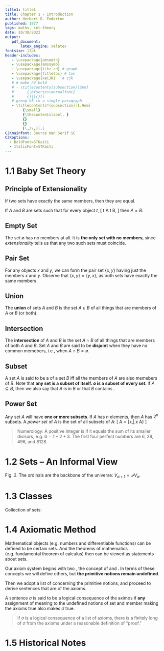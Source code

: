 ```yaml
---
title1: title1
title: Chapter 1 - Introduction
author: Herbert B. Enderton
published: 1977
tags: maths, set-theory
date: 10/30/2023
output:
   pdf_document:
       latex_engine: xelatex
fontsize: 12pt
header-includes:
   - \usepackage{amsmath}
   - \usepackage{amssymb}
   - \usepackage{tikz-cd} # graph
   - \usepackage{titletoc} # toc
   - \usepackage{xeCJK}   # cjk
   # # make h2 bold
   # - \titlecontents{subsection}[2em]
   #      {\bfseries\normalfont}
   #      {}{}{}[]
   # group h3 to a single paragraph
   - \titlecontents*{subsection}[1.9em]
        {\small}
        {\thecontentslabel. }
        {}
        {}
        [\,/\,][.]
CJKmainfont: Source Han Serif SC
CJKoptions:
  - BoldFont=STKaiti
  - ItalicFont=STKaiti
---
```


\tableofcontents

# 1.1 Baby Set Theory

## Principle of Extensionality

If two sets have exactly the same members, then they are equal.

If $A$ and $B$ are sets such that for every object $t$, \[
    t \in A \quad\text{iff}\quad t \in B,
\] then $A=B$.

## Empty Set

The set $\emptyset$ has no members at all. It is **the only set with no members**, since *extensionality* tells us that any two such sets must coincide.

## Pair Set

For any objects $x$ and $y$, we can form the pair set $\{x,y\}$ having just the members $x$ and $y$. Observe that $\{x,y\}=\{y,x\}$, as both sets have exactly the same members.

## Union

The **union** of sets $A$ and $B$ is the set $A\cup B$ of all things that are members of $A$ or $B$ (or both).

## Intersection

The **intersection** of $A$ and $B$ is the set $A\cap B$ of all things that are members of both $A$ and $B$. Set $A$ and $B$ are said to be **disjoint** when they have no common memebers, i.e., when $A \cap B=∅$.

## Subset

A set $A$ is said to be a \textit{subset} of a set $B$ iff all the members of $A$ are also memebers of $B$. Note that **any set is a subset of itself. $\emptyset$ is a subset of every set**. If $A \subseteq B$, then we also say that $A$ is \textit{included} in $B$ or that $B$ contains \textit{A}.

## Power Set

Any set $A$ will have **one or more subsets**. If $A$ has $n$ elements, then $A$ has $2^{n}$ subsets. A *power set* of $A$ is the set of all subsets of $A$:
\[
    \mathcal{P} A = \{x\,|\,x \subseteq A\}
\]

> Numerology: A positive integer is \textit{perfect} if it equals the sum of its smaller divisors, e.g. $6=1+2+3$. The first four perfect numbers are 6, 28, 496, and 8128.

# 1.2 Sets – An Informal View

Fig. 3. The ordinals are the backbone of the universe: $V_{α+1} = 𝒫 V_{α}$.

# 1.3 Classes

Collection of sets:
\begin{itemize}
	\item \textit{The Zermelo-Fraenkel} alternative: The collection of all sets need have no ontological status at all, and we need never speak of it.
	\item \textit{The von Neumann-Bernays} alternative: The collection of all sets can be called a \textit{class}. Similarly any other collection of sets can be called a class. Informally, a class $A$ is a set if it it included in some level $V_{α}$ of our hierarchy. Otherwise it is not a set, and can never be a member of a set.
\end{itemize}

# 1.4 Axiomatic Method

Mathematical objects (e.g. numbers and differentiable functions) can be defined to be certain sets. And the theorems of mathematics (e.g. fundamental theorem of calculus) then can be viewed as statements about sets.

Our axiom system begins with two \textit{primitive notions}, the concept of \textbf{set} and \textbf{member}. In terms of these concepts we will define others, but **the primitive notions remain undefined**.

Then we adopt a list of \textit{axioms} concerning the primitive notions, and proceed to derive sentences that are \textit{logical consequences / theorems} of the axioms.

A sentence $\sigma$ is said to be a logical consequence of the aximos if **any** assignment of meaning to the undefined notions of set and member making the axioms true also makes $\sigma$ true.

> If $\sigma$ is a logical consequence of a list of axioms, there is a finitely long \textit{proof} of $\sigma$ from the axioms under a reasonable definition of "proof."

# 1.5 Historical Notes

\begin{itemize}
	\item Cantor
	\item Frege
	\item Russell
	\item Ernst Zermelo
	\item Abraham Fraenkel
	\item von Neumann
	\item Paul Bernays
	\item Godel
\end{itemize}

